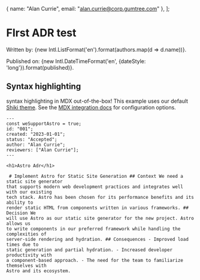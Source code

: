 
  { name: "Alan Currie", email: "alan.currie@corp.gumtree.com" },
];

# FIrst ADR test

Written by: {new Intl.ListFormat('en').format(authors.map(d => d.name))}.

Published on: {new Intl.DateTimeFormat('en', {dateStyle: 'long'}).format(published)}.

## Syntax highlighting

syntax highlighting in MDX out-of-the-box!
This example uses our default [Shiki theme](https://github.com/shikijs/shiki).
See the [MDX integration docs](https://docs.astro.build/en/guides/integrations-guide/mdx/#syntax-highlighting) for configuration options.

```astro
---
const weSupportAstro = true;
id: "001";
created: "2023-01-01";
status: "Accepted";
author: "Alan Currie";
reviewers: ["Alan Currie"];
---

<h1>Astro Adr</h1>

 # Implement Astro for Static Site Generation ## Context We need a static site generator
that supports modern web development practices and integrates well with our existing
tech stack. Astro has been chosen for its performance benefits and its ability to
render static HTML from components written in various frameworks. ## Decision We
will use Astro as our static site generator for the new project. Astro allows us
to write components in our preferred framework while handling the complexities of
server-side rendering and hydration. ## Consequences - Improved load times due to
static generation and partial hydration. - Increased developer productivity with
a component-based approach. - The need for the team to familiarize themselves with
Astro and its ecosystem.
```
